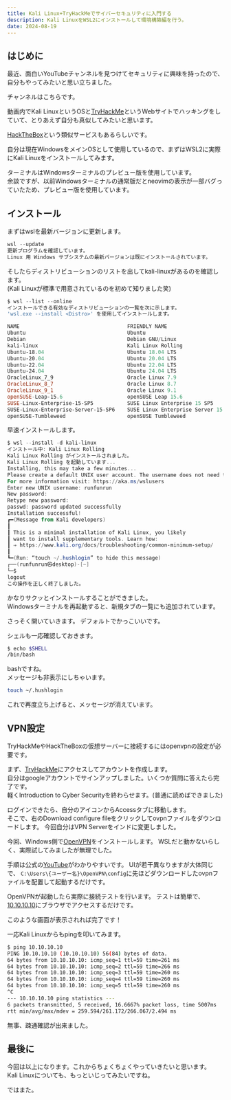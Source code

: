 ```yaml
---
title: Kali Linux+TryHackMeでサイバーセキュリティに入門する
description: Kali LinuxをWSL2にインストールして環境構築編を行う。
date: 2024-08-19
---
```



## はじめに

最近、面白いYouTubeチャンネルを見つけてセキュリティに興味を持ったので、自分もやってみたいと思い立ちました。

チャンネルはこちらです。

<Card
  href="https://www.youtube.com/@tamashiiwoyokose"
  title="しいたま@サイバーセキュリティ"
  description="free cybersecurity education and ethical hacking このチャンネルでは、主にサイバーセキュリティの話題に関する解説動画を投稿します。 動画内の技術は、法律の範囲内でのみ使用し、悪用はしないでください"
/>

動画内でKali LinuxというOSと[TryHackMe](https://tryhackme.com/)というWebサイトでハッキングをしていて、とりあえず自分も真似してみたいと思います。

[HackTheBox](https://academy.hackthebox.com/)という類似サービスもあるらしいです。

自分は現在WindowsをメインOSとして使用しているので、まずはWSL2に実際にKali Linuxをインストールしてみます。

ターミナルはWindowsターミナルのプレビュー版を使用しています。  
余談ですが、以前Windowsターミナルの通常版だとneovimの表示が一部バグっていたため、プレビュー版を使用しています。

## インストール

まずはwslを最新バージョンに更新します。

```powershell
wsl --update                                                                                                                                                  19:19:57
更新プログラムを確認しています。
Linux 用 Windows サブシステムの最新バージョンは既にインストールされています。
```

そしたらディストリビューションのリストを出してkali-linuxがあるのを確認します。  
(Kali Linuxが標準で用意されているのを初めて知りました笑)

```powershell
$ wsl --list --online                                                                                                                                           19:20:03
インストールできる有効なディストリビューションの一覧を次に示します。
'wsl.exe --install <Distro>' を使用してインストールします。

NAME                                   FRIENDLY NAME
Ubuntu                                 Ubuntu
Debian                                 Debian GNU/Linux
kali-linux                             Kali Linux Rolling
Ubuntu-18.04                           Ubuntu 18.04 LTS
Ubuntu-20.04                           Ubuntu 20.04 LTS
Ubuntu-22.04                           Ubuntu 22.04 LTS
Ubuntu-24.04                           Ubuntu 24.04 LTS
OracleLinux_7_9                        Oracle Linux 7.9
OracleLinux_8_7                        Oracle Linux 8.7
OracleLinux_9_1                        Oracle Linux 9.1
openSUSE-Leap-15.6                     openSUSE Leap 15.6
SUSE-Linux-Enterprise-15-SP5           SUSE Linux Enterprise 15 SP5
SUSE-Linux-Enterprise-Server-15-SP6    SUSE Linux Enterprise Server 15 SP6
openSUSE-Tumbleweed                    openSUSE Tumbleweed
```

早速インストールします。

```powershell
$ wsl --install -d kali-linux                                                                                                                                   19:22:20
インストール中: Kali Linux Rolling
Kali Linux Rolling がインストールされました。
Kali Linux Rolling を起動しています...
Installing, this may take a few minutes...
Please create a default UNIX user account. The username does not need to match your Windows username.
For more information visit: https://aka.ms/wslusers
Enter new UNIX username: runfunrun
New password:
Retype new password:
passwd: password updated successfully
Installation successful!
┏━(Message from Kali developers)
┃
┃ This is a minimal installation of Kali Linux, you likely
┃ want to install supplementary tools. Learn how:
┃ ⇒ https://www.kali.org/docs/troubleshooting/common-minimum-setup/
┃
┗━(Run: “touch ~/.hushlogin” to hide this message)
┌──(runfunrun㉿desktop)-[~]
└─$
logout
この操作を正しく終了しました。
```

かなりサクッとインストールすることができました。  
Windowsターミナルを再起動すると、新規タブの一覧にも追加されています。

<ImageZoom
  src='https://i.gyazo.com/e54052fcea8739b2e1b78f44815e5062.png'
  width={450}
  height={507}
  alt='image by gyazo'
/>

さっそく開いていきます。
デフォルトでかっこいいです。

<ImageZoom
  src='https://i.gyazo.com/02565e61f333c03a58da597c6d17cd45.png'
  width={786}
  height={282}
  alt='image by gyazo'
/>

シェルも一応確認しておきます。

```bash
$ echo $SHELL
/bin/bash
```

bashですね。  
メッセージも非表示にしちゃいます。

```bash
touch ~/.hushlogin
```

これで再度立ち上げると、メッセージが消えています。

## VPN設定

TryHackMeやHackTheBoxの仮想サーバーに接続するにはopenvpnの設定が必要です。

まず、[TryHackMe](https://tryhackme.com/)にアクセスしてアカウントを作成します。  
自分はgoogleアカウントでサインアップしました。いくつか質問に答えたら完了です。  
軽くIntroduction to Cyber Securityを終わらせます。(普通に読めばできました)

ログインできたら、自分のアイコンからAccessタブに移動します。  
そこで、右のDownload configure fileをクリックしてovpnファイルをダウンロードします。
今回自分はVPN Serverをインドに変更しました。

今回、Windows側で[OpenVPN](https://www.openvpn.jp/download/)をインストールします。
WSLだと動かないらしく、実際試してみましたが無理でした。

手順は公式の[YouTube](https://www.youtube.com/watch?v=996h-TwbUFc)がわかりやすいです。
UIが若干異なりますが大体同じで、
`C:\Users\{ユーザー名}\OpenVPN\config`に先ほどダウンロードしたovpnファイルを配置して起動するだけです。

OpenVPNが起動したら実際に接続テストを行います。
テストは簡単で、[10.10.10.10](http://10.10.10.10/)にブラウザでアクセスするだけです。

このような画面が表示されれば完了です！

<ImageZoom
  src='https://i.gyazo.com/4779328e72c82390a560b63854823191.png'
  width={1920}
  height={911}
  alt='image by gyazo'
/>

一応Kali Linuxからもpingを叩いてみます。

```bash
$ ping 10.10.10.10
PING 10.10.10.10 (10.10.10.10) 56(84) bytes of data.
64 bytes from 10.10.10.10: icmp_seq=1 ttl=59 time=261 ms
64 bytes from 10.10.10.10: icmp_seq=2 ttl=59 time=266 ms
64 bytes from 10.10.10.10: icmp_seq=3 ttl=59 time=260 ms
64 bytes from 10.10.10.10: icmp_seq=4 ttl=59 time=260 ms
64 bytes from 10.10.10.10: icmp_seq=5 ttl=59 time=260 ms
^C
--- 10.10.10.10 ping statistics ---
6 packets transmitted, 5 received, 16.6667% packet loss, time 5007ms
rtt min/avg/max/mdev = 259.594/261.172/266.067/2.494 ms
```

無事、疎通確認が出来ました。

## 最後に

今回は以上になります。これからちょくちょくやっていきたいと思います。  
Kali Linuxについても、もっといじってみたいですね。

ではまた。
